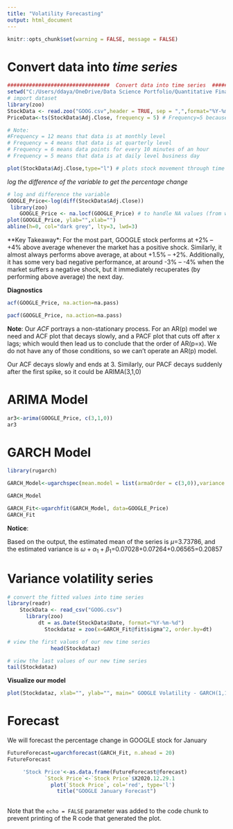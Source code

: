 ```yaml
---
title: "Volatility Forecasting"
output: html_document
---
```



```r
knitr::opts_chunk$set(warning = FALSE, message = FALSE) 

```



# **Convert data into _time series_**

```r
#################################  Convert data into time series  ####################################################################### 
setwd("C:/Users/ddaya/OneDrive/Data Science Portfolio/Quantitative Finance")
# import dataset
library(zoo)
StockData <- read.zoo("GOOG.csv",header = TRUE, sep = ",",format="%Y-%m-%d")
PriceData<-ts(StockData$Adj.Close, frequency = 5) # Frequency=5 because it is set on only business days

# Note:
#Frequency = 12 means that data is at monthly level
# Frequency = 4 means that data is at quarterly level
# Frequency = 6 means data points for every 10 minutes of an hour
# Frequency = 5 means that data is at daily level business day

plot(StockData$Adj.Close,type="l") # plots stock movement through time

```


*log the difference of the variable to get the percentage change*
```r

# log and difference the variable
GOOGLE_Price<-log(diff(StockData$Adj.Close))
 library(zoo)
    GOOGLE_Price <- na.locf(GOOGLE_Price) # to handle NA values (from weekends and holidays)
plot(GOOGLE_Price, ylab="",xlab="") 
abline(h=0, col="dark grey", lty=3, lwd=3)


```


**Key Takeaway*: For the most part, GOOGLE stock performs at +2% -- +4% above average whenever the market has a positive shock. Similarly, it almost always performs above average, at about +1.5% -- +2%. Additionally, it has some very bad negative performance, at around -3% -- -4% when the market suffers a negative shock, but it immediately recuperates (by performing above average) the next day. 

**Diagnostics**
```r
acf(GOOGLE_Price, na.action=na.pass)

```
```r
pacf(GOOGLE_Price, na.action=na.pass)
```

**Note**: Our *ACF* portrays a non-stationary process. For an AR(p) model we need and ACF plot that decays slowly, and a PACF plot that cuts off after x lags; which would then lead us to conclude that the order of AR(p=x). We do not have any of those conditions, so we can’t operate
an AR(p) model.

Our ACF decays slowly and ends at 3. Similarly, our PACF decays suddenly after the first spike, so it could be ARIMA(3,1,0) 


# ARIMA Model
```r
ar3<-arima(GOOGLE_Price, c(3,1,0))
ar3

```
# GARCH Model

```r
library(rugarch)

GARCH_Model<-ugarchspec(mean.model = list(armaOrder = c(3,0)),variance.model = list(garchOrder = c(1,1), model = "sGARCH"), distribution.model = "norm")

GARCH_Model
```
```r
GARCH_Fit<-ugarchfit(GARCH_Model, data=GOOGLE_Price)
GARCH_Fit
```
  

__Notice__:

Based on the output, the estimated mean of the series is $\mu$=3.73786, and the estimated variance is $\omega+\alpha_1+\beta_1$=0.07028+0.07264+0.06565=0.20857


# Variance volatility series
```r
# convert the fitted values into time series
library(readr)
    StockData <- read_csv("GOOG.csv")
      library(zoo)
          dt = as.Date(StockData$Date, format="%Y-%m-%d")
            Stockdataz = zoo(x=GARCH_Fit@fit$sigma^2, order.by=dt) 
```

```r
# view the first values of our new time series
              head(Stockdataz)
```

```r
# view the last values of our new time series
tail(Stockdataz)
```

**Visualize our model**
```r
plot(Stockdataz, xlab="", ylab="", main=" GOOGLE Volatility - GARCH(1,1)")
```

# Forecast
We will forecast the percentage change in GOOGLE stock for January
```r
FutureForecast=ugarchforecast(GARCH_Fit, n.ahead = 20)
FutureForecast
```


```r
     'Stock Price'<-as.data.frame(FutureForecast@forecast)
            `Stock Price`<-`Stock Price`$X2020.12.29.1
              plot(`Stock Price`, col='red', type='l')
                title("GOOGLE January Forecast")
            
```





Note that the `echo = FALSE` parameter was added to the code chunk to prevent printing of the R code that generated the plot.

